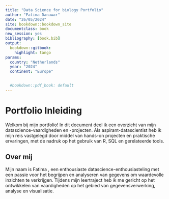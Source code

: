 ```yaml
---
title: "Data Science for biology Portfolio"
author: "Fatima Danawar"
date: "26/05/2024"
site: bookdown::bookdown_site
documentclass: book
new_session: yes
bibliography: [book.bib]
output:
  bookdown::gitbook:
    highlight: tango
params:
  country: "Netherlands"
  year: "2024"
  continent: "Europe"

  
  #bookdown::pdf_book: default
---
```


# Portfolio Inleiding
Welkom bij mijn portfolio! In dit document deel ik een overzicht van mijn datascience-vaardigheden en -projecten. Als aspirant-datascientist heb ik mijn reis vastgelegd door middel van hands-on projecten en praktische ervaringen, met de nadruk op het gebruik van R, SQL en gerelateerde tools.

## Over mij
Mijn naam is Fatima , een enthousiaste datascience-enthousiasteling met een passie voor het begrijpen en analyseren van gegevens om waardevolle inzichten te verkrijgen. Tijdens mijn leertraject heb ik me gericht op het ontwikkelen van vaardigheden op het gebied van gegevensverwerking, analyse en visualisatie.